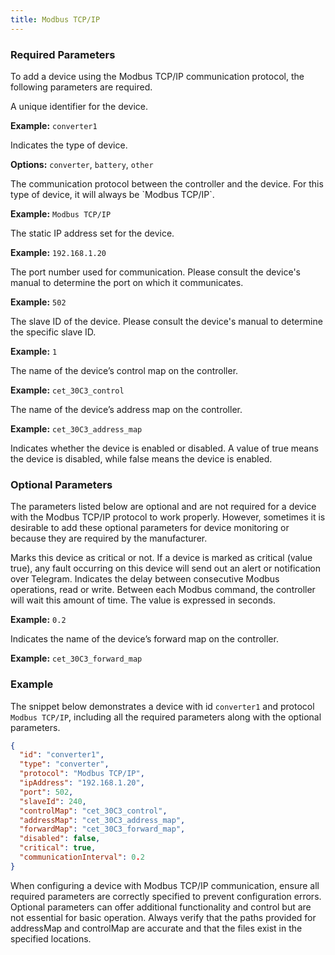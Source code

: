 ```yaml
---
title: Modbus TCP/IP
---
```


### Required Parameters
To add a device using the Modbus TCP/IP communication protocol, the following parameters are required.

<ParamField path="id" type="string" required>
A unique identifier for the device.

**Example:** `converter1`
</ParamField>

<ParamField path="type" type="string" required>
Indicates the type of device.

**Options:** `converter`, `battery`, `other`
</ParamField>

<ParamField path="protocol" type="string" required>
The communication protocol between the controller and the device. For this type of device, it will always be `Modbus TCP/IP`.

**Example:** `Modbus TCP/IP`
</ParamField>

<ParamField path="ipAddress" type="string" required>
The static IP address set for the device.

**Example:** `192.168.1.20`
</ParamField>

<ParamField path="port" type="int" required>
The port number used for communication. Please consult the device's manual to determine the port on which it communicates.

**Example:** `502`
</ParamField>

<ParamField path="slaveId" type="int" required>
The slave ID of the device. Please consult the device's manual to determine the specific slave ID.

**Example:** `1`
</ParamField>

<ParamField path="controlMap" type="string" required>
The name of the device’s control map on the controller.

**Example:** `cet_30C3_control`
</ParamField>

<ParamField path="addressMap" type="string" required>
The name of the device’s address map on the controller.

**Example:** `cet_30C3_address_map`
</ParamField>

<ParamField path="disabled" type="bool" required>
Indicates whether the device is enabled or disabled. A value of true means the device is disabled, while false means the device is enabled.
</ParamField>

### Optional Parameters
The parameters listed below are optional and are not required for a device with the Modbus TCP/IP protocol to work properly. However, sometimes it is desirable to add these optional parameters for device monitoring or because they are required by the manufacturer.

<ParamField path="critical" type="bool">
Marks this device as critical or not. If a device is marked as critical (value true), any fault occurring on this device will send out an alert or notification over Telegram.

</ParamField>

<ParamField path="communicationInterval" type="float">
Indicates the delay between consecutive Modbus operations, read or write. Between each Modbus command, the controller will wait this amount of time. The value is expressed in seconds.

**Example:** `0.2`
</ParamField>

<ParamField path="forwardMap" type="string">
Indicates the name of the device’s forward map on the controller.

**Example:** `cet_30C3_forward_map`
</ParamField>

### Example

The snippet below demonstrates a device with id `converter1` and protocol `Modbus TCP/IP`, including all the required parameters along with the optional parameters.

```json icon="code"
{
  "id": "converter1",
  "type": "converter",
  "protocol": "Modbus TCP/IP",
  "ipAddress": "192.168.1.20",
  "port": 502,
  "slaveId": 240,
  "controlMap": "cet_30C3_control",
  "addressMap": "cet_30C3_address_map",
  "forwardMap": "cet_30C3_forward_map",
  "disabled": false,
  "critical": true,
  "communicationInterval": 0.2
}
```

<Warning>
When configuring a device with Modbus TCP/IP communication, ensure all required parameters are correctly specified to prevent configuration errors. Optional parameters can offer additional 
functionality and control but are not essential for basic operation. Always verify that the paths provided for addressMap and controlMap are accurate and that the files exist in the specified locations.
</Warning>